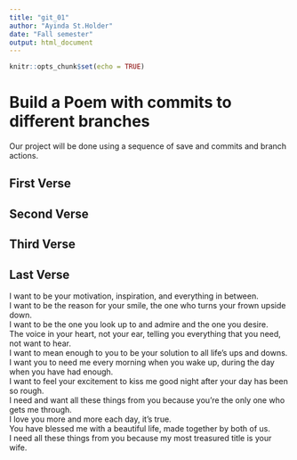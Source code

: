 ```yaml
---
title: "git_01"
author: "Ayinda St.Holder"
date: "Fall semester"
output: html_document
---
```


```r
knitr::opts_chunk$set(echo = TRUE)
```
# Build a Poem with commits to different branches
Our project will be done using a sequence of save and commits and branch actions.
<!-- Do not modify or change any text in "!--" bracketed areas such as this --- these are instructions to
you, if you change any of this the git program will notice it and compromise your git merging strategy !-->

## First Verse 
<!--Put the first five lines of a poem by Lewis Carrol in this section!-->

## Second Verse
<!--Put the first five lines of a poem by Robert Frost here!-->

## Third Verse
<!--Put the first two verses of The Walrus and the Carpenter here!-->

## Last Verse
<!--Put a short poem of your choice 8-20 lines,here!-->
I want to be your motivation, inspiration, and everything   in between.  
I want to be the reason for your smile, the one who turns   your frown upside down.  
I want to be the one you look up to and admire and the one   you desire.  
The voice in your heart, not your ear, telling you   everything that you need, not want to hear.  
I want to mean enough to you to be your solution to all   life's ups and downs.  
I want you to need me every morning when you wake up,   during the day when you have had enough.  
I want to feel your excitement to kiss me good night after   your day has been so rough.  
I need and want all these things from you because you're   the only one who gets me through.  
I love you more and more each day, it's true.  
You have blessed me with a beautiful life, made together   by both of us.  
I need all these things from you because my most treasured title is your wife.


